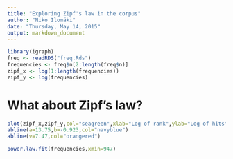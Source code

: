 ```yaml
---
title: "Exploring Zipf's law in the corpus"
author: "Niko Ilomäki"
date: "Thursday, May 14, 2015"
output: markdown_document
---
```


```r
library(igraph)
freq <- readRDS("freq.Rds")
frequencies <- freq$n[2:length(freq$n)]
zipf_x <- log(1:length(frequencies))
zipf_y <- log(frequencies)
```

# What about Zipf's law?

```r
plot(zipf_x,zipf_y,col="seagreen",xlab="Log of rank",ylab="Log of hits")
abline(a=13.75,b=-0.923,col="navyblue")
abline(v=7.47,col="orangered")
```

```r
power.law.fit(frequencies,xmin=947)
```
